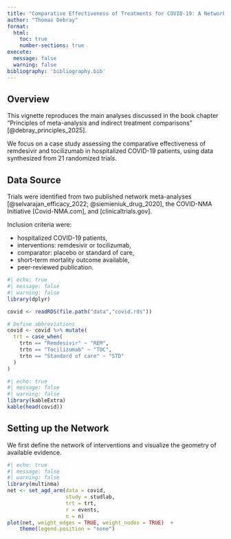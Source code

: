 ```yaml
---
title: "Comparative Effectiveness of Treatments for COVID-19: A Network Meta-Analysis Example"
author: "Thomas Debray"
format:
  html:
    toc: true
    number-sections: true
execute:
  message: false
  warning: false
bibliography: 'bibliography.bib'
---
```


## Overview
This vignette reproduces the main analyses discussed in the book chapter "Principles of meta-analysis and indirect treatment comparisons" [@debray_principles_2025].

We focus on a case study assessing the comparative effectiveness of remdesivir and tocilizumab in hospitalized COVID-19 patients, using data synthesized from 21 randomized trials.

## Data Source

Trials were identified from two published network meta-analyses [@selvarajan_efficacy_2022; @siemieniuk_drug_2020], the COVID-NMA Initiative [Covid-NMA.com], and [clinicaltrials.gov].

Inclusion criteria were:

* hospitalized COVID-19 patients,
* interventions: remdesivir or tocilizumab,
* comparator: placebo or standard of care,
* short-term mortality outcome available,
* peer-reviewed publication.

```r
#| echo: true
#| message: false
#| warning: false
library(dplyr)

covid <- readRDS(file.path("data","covid.rds"))

# Define abbreviations
covid <- covid %>% mutate(
  trt = case_when(
    trtn == "Remdesivir" ~ "REM",
    trtn == "Tocilizumab" ~ "TOC",
    trtn == "Standard of care" ~ "STD"
  )
)
```

```r
#| echo: true
#| message: false
#| warning: false
library(kableExtra)
kable(head(covid))
```

## Setting up the Network

We first define the network of interventions and visualize the geometry of available evidence.

```r
#| echo: true
#| message: false
#| warning: false
library(multinma)
net <- set_agd_arm(data = covid,
                   study = studlab,
                   trt = trt,
                   r = events,
                   n = n)
plot(net, weight_edges = TRUE, weight_nodes = TRUE)  +
    theme(legend.position = "none")
```
